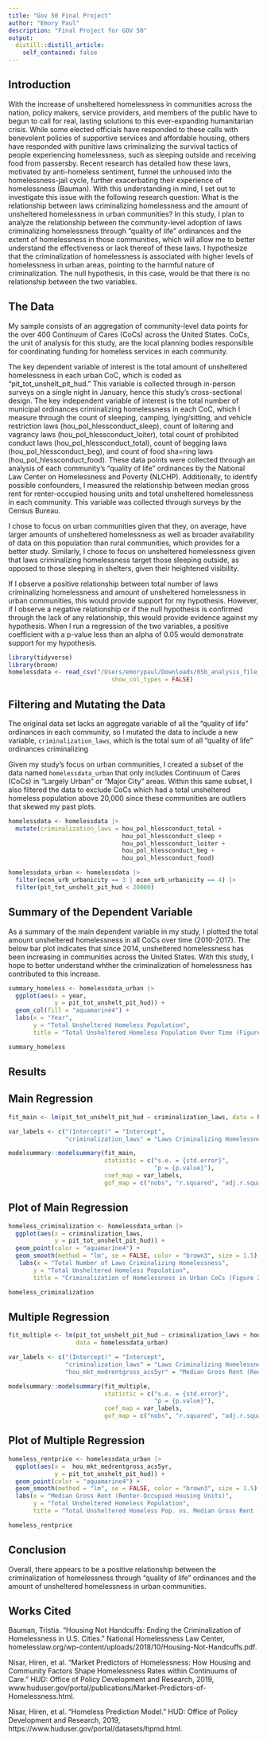 ```yaml
---
title: "Gov 50 Final Project"
author: "Emory Paul"
description: "Final Project for GOV 50"
output:
  distill::distill_article:
    self_contained: false
---
```


## Introduction

With the increase of unsheltered homelessness in communities across the nation, policy makers, service providers, and members of the public have to begun to call for real, lasting solutions to this ever-expanding humanitarian crisis. While some elected officials have responded to these calls with benevolent policies of supportive services and affordable housing, others have responded with punitive laws criminalizing the survival tactics of people experiencing homelessness, such as sleeping outside and receiving food from passersby. Recent research has detailed how these laws, motivated by anti-homeless sentiment, funnel the unhoused into the homelessness-jail cycle, further exacerbating their experience of homelessness (Bauman). With this understanding in mind, I set out to investigate this issue with the following research question: What is the relationship between laws criminalizing homelessness and the amount of unsheltered homelessness in urban communities? In this study, I plan to analyze the relationship between the community-level adoption of laws criminalizing homelessness through “quality of life” ordinances and the extent of homelessness in those communities, which will allow me to better understand the effectiveness or lack thereof of these laws. I hypothesize that the criminalization of homelessness is associated with higher levels of homelessness in urban areas, pointing to the harmful nature of criminalization. The null hypothesis, in this case, would be that there is no relationship between the two variables. 

## The Data

My sample consists of an aggregation of community-level data points for the over 400 Continuum of Cares (CoCs) across the United States. CoCs, the unit of analysis for this study, are the local planning bodies responsible for coordinating funding for homeless services in each community. 

The key dependent variable of interest is the total amount of unsheltered homelessness in each urban CoC, which is coded as “pit_tot_unshelt_pit_hud." This variable is collected through in-person surveys on a single night in January, hence this study's cross-sectional design. The key independent variable of interest is the total number of  municipal ordinances criminalizing homelessness in each CoC, which I measure through the count of sleeping, camping, lying/sitting, and vehicle restriction laws (hou_pol_hlessconduct_sleep), count of loitering and vagrancy laws (hou_pol_hlessconduct_loiter), total count of prohibited conduct laws (hou_pol_hlessconduct_total), count of begging laws (hou_pol_hlessconduct_beg), and count of food sha=ring laws (hou_pol_hlessconduct_food). These data points were collected through an analysis of each community's "quality of life" ordinances by the National Law Center on Homelessness and Poverty (NLCHP). Additionally, to identify possible confounders, I measured the relationship between median gross rent for renter-occupied housing units and total unsheltered homelessness in each community. This variable was collected through surveys by the Census Bureau. 

I chose to focus on urban communities given that they, on average, have larger amounts of unsheltered homelessness as well as broader availability of data on this population than rural communities, which provides for a better study. Similarly, I chose to focus on unsheltered homelessness given that laws criminalizing homelessness target those sleeping outside, as opposed to those sleeping in shelters, given their heightened visibility. 

If I observe a positive relationship between total number of laws criminalizing homelessness and amount of unsheltered homelessness in urban communities, this would provide support for my hypothesis. However, if I observe a negative relationship or if the null hypothesis is confirmed through the lack of any relationship, this would provide evidence against my hypothesis. When I run a regression of the two variables, a positive coefficient with a p-value less than an alpha of 0.05 would demonstrate support for my hypothesis.


```r
library(tidyverse)
library(broom)
homelessdata <- read_csv("/Users/emorypaul/Downloads/05b_analysis_file_update_v1.csv", 
                             show_col_types = FALSE)
```

## Filtering and Mutating the Data 

The original data set lacks an aggregate variable of all the "quality of life" ordinances in each community, so I mutated the data to include a new variable, `criminalization_laws`, which is the total sum of all "quality of life" ordinances criminalizing

Given my study's focus on urban communities, I created a subset of the data named `homelessdata_urban` that only includes Continuum of Cares (CoCs) in "Largely Urban" or "Major City" areas. Within this same subset, I also filtered the data to exclude CoCs which had a total unsheltered homeless population above 20,000 since these communities are outliers that skewed my past plots. 


```r
homelessdata <- homelessdata |>
  mutate(criminalization_laws = hou_pol_hlessconduct_total + 
                                hou_pol_hlessconduct_sleep + 
                                hou_pol_hlessconduct_loiter + 
                                hou_pol_hlessconduct_beg +
                                hou_pol_hlessconduct_food)

homelessdata_urban <- homelessdata |>
  filter(econ_urb_urbanicity == 3 | econ_urb_urbanicity == 4) |>
  filter(pit_tot_unshelt_pit_hud < 20000)
```


## Summary of the Dependent Variable

As a summary of the main dependent variable in my study, I plotted the total amount unsheltered homelessness in all CoCs over time (2010-2017). The below bar plot indicates that since 2014, unsheltered homelessness has been increasing in communities across the United States. With this study, I hope to better understand whther the criminalization of homelessness has contributed to this increase. 

```r
summary_homeless <- homelessdata_urban |>
  ggplot(aes(x = year, 
             y = pit_tot_unshelt_pit_hud)) +
  geom_col(fill = "aquamarine4") +
  labs(x = "Year",
       y = "Total Unsheltered Homeless Population",
       title = "Total Unsheltered Homeless Population Over Time (Figure 1)")

summary_homeless
```


## Results

## Main Regression

```r
fit_main <- lm(pit_tot_unshelt_pit_hud ~ criminalization_laws, data = homelessdata_urban)

var_labels <- c("(Intercept)" = "Intercept",
                "criminalization_laws" = "Laws Criminalizing Homelessness")

modelsummary::modelsummary(fit_main,
                           statistic = c("s.e. = {std.error}",
                                         "p = {p.value}"),
                           coef_map = var_labels,
                           gof_map = c("nobs", "r.squared", "adj.r.squared"))
```



## Plot of Main Regression


```r
homeless_criminalization <- homelessdata_urban |>
  ggplot(aes(x = criminalization_laws, 
             y = pit_tot_unshelt_pit_hud)) + 
  geom_point(color = "aquamarine4") + 
  geom_smooth(method = "lm", se = FALSE, color = "brown3", size = 1.5) +
   labs(x = "Total Number of Laws Criminalizing Homelessness",
       y = "Total Unsheltered Homeless Population",
       title = "Criminalization of Homelessness in Urban CoCs (Figure 2")

homeless_criminalization
```


## Multiple Regression

```r
fit_multiple <- lm(pit_tot_unshelt_pit_hud ~ criminalization_laws + hou_mkt_medrentgross_acs5yr,
                   data = homelessdata_urban)

var_labels <- c("(Intercept)" = "Intercept",
                "criminalization_laws" = "Laws Criminalizing Homelessness",
                "hou_mkt_medrentgross_acs5yr" = "Median Gross Rent (Renter-Occupied Housing Units)")

modelsummary::modelsummary(fit_multiple,
                           statistic = c("s.e. = {std.error}",
                                         "p = {p.value}"),
                           coef_map = var_labels,
                           gof_map = c("nobs", "r.squared", "adj.r.squared"))
```


## Plot of Multiple Regression

```r
homeless_rentprice <- homelessdata_urban |>
  ggplot(aes(x =  hou_mkt_medrentgross_acs5yr, 
             y = pit_tot_unshelt_pit_hud)) + 
  geom_point(color = "aquamarine4") + 
  geom_smooth(method = "lm", se = FALSE, color = "brown3", size = 1.5) +
  labs(x = "Median Gross Rent (Renter-Occupied Housing Units)",
       y = "Total Unsheltered Homeless Population",
       title = "Total Unsheltered Homeless Pop. vs. Median Gross Rent (Figure 3)")

homeless_rentprice
```




## Conclusion

Overall, there appears to be a positive relationship between the criminalization of homelessness through "quality of life" ordinances and the amount of unsheltered homelessness in urban communities. 


## Works Cited

Bauman, Tristia. “Housing Not Handcuffs: Ending the Criminalization of Homelessness in U.S. Cities.” National Homelessness Law Center, homelesslaw.org/wp-content/uploads/2018/10/Housing-Not-Handcuffs.pdf. 

Nisar, Hiren, et al. “Market Predictors of Homelessness: How Housing and Community Factors Shape Homelessness Rates within Continuums of Care.” HUD: Office of Policy Development and Research, 2019, www.huduser.gov/portal/publications/Market-Predictors-of-Homelessness.html.

Nisar, Hiren, et al. "Homeless Prediction Model.” HUD: Office of Policy Development and Research, 2019, https://www.huduser.gov/portal/datasets/hpmd.html.


